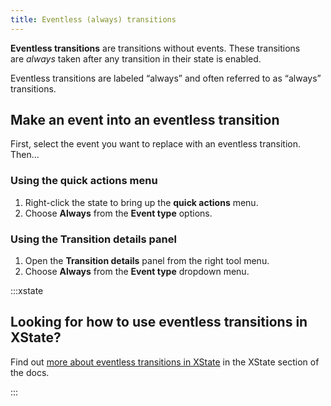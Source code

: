 ```yaml
---
title: Eventless (always) transitions
---
```


**Eventless transitions** are transitions without events. These transitions are *always* taken after any transition in their state is enabled.

Eventless transitions are labeled “always” and often referred to as “always” transitions.

## Make an event into an eventless transition

First, select the event you want to replace with an eventless transition. Then…

### Using the **quick actions** menu

1. Right-click the state to bring up the **quick actions** menu.
2. Choose **Always** from the **Event type** options.

### Using the **Transition details** panel

1. Open the **Transition details** panel from the right tool menu.
2. Choose **Always** from the **Event type** dropdown menu.

:::xstate 

## Looking for how to use eventless transitions in XState?

Find out [more about eventless transitions in XState](/xstate/transitions-and-choices/always.mdx) in the XState section of the docs.

:::